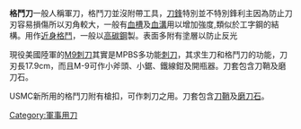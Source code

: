 {{expand|time=2014-07-03T07:37:40+00:00}}
{{unreferenced|time=2014-07-03T07:37:40+00:00}}
'''格鬥刀'''一般人稱軍刀，格鬥刀並沒附帶工具，[[刀鋒|刀鋒]]特別並不特別鋒利主因為防止刀刃容易損傷所以刃角較大，一般有[[血槽|血槽]]及[[血溝|血溝]]用以增加強度,類似於工字鋼的結構。用作[[近身距離作戰|近身格鬥]]，一般以[[高碳鋼|高碳鋼]]製。表面多附有塗層以防止反光

現役美國陸軍的[[M9刺刀|M9刺刀]]其實是MPBS多功能[[刺刀|刺刀]]，其求生刀和格鬥刀的功能，刀刃長17.9cm，而且M-9可作小斧頭、小鋸、鐵線鉗及開瓶器。刀套包含刀鞘及磨刀石。

USMC新所用的格鬥刀附有槍扣，可作刺刀之用。刀套包含[[刀鞘|刀鞘]]及[[磨刀石|磨刀石]]。

[[Category:軍事用刀|Category:軍事用刀]]